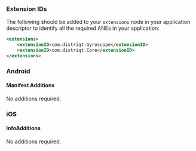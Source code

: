 
### Extension IDs

The following should be added to your `extensions` node in your application descriptor to identify all the required ANEs in your application:

```xml
<extensions>
    <extensionID>com.distriqt.Gyroscope</extensionID>
    <extensionID>com.distriqt.Core</extensionID>
</extensions>
```



### Android

#### Manifest Additions

No additions required.



### iOS

#### InfoAdditions

No additions required.